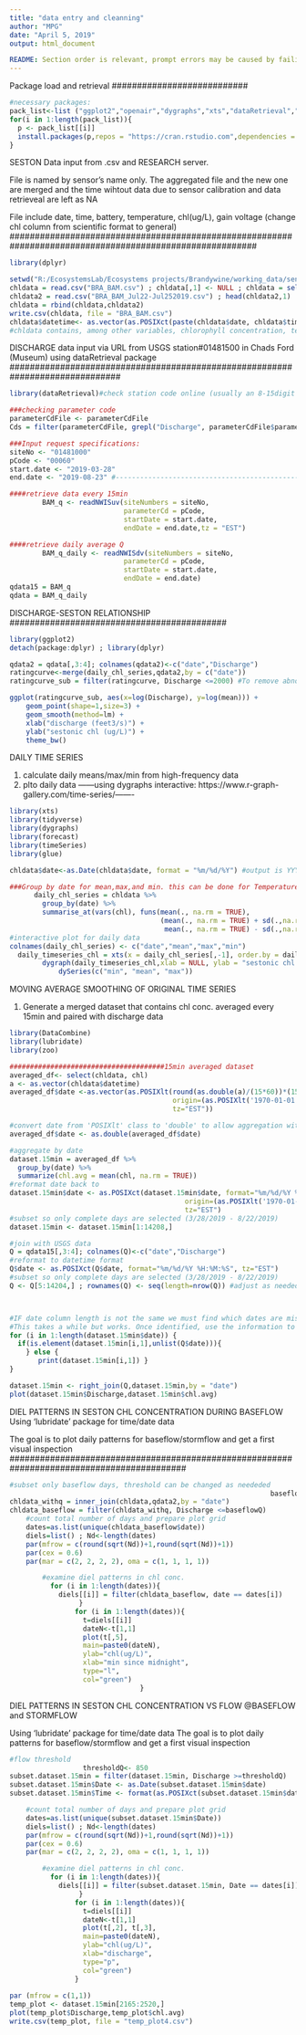 ```yaml
---
title: "data entry and cleanning"
author: "MPG"
date: "April 5, 2019"
output: html_document 

README: Section order is relevant, prompt errors may be caused by failing to run previous code sections
---
```

###########################
Package load and retrieval
###########################
```r
#necessary packages: 
pack_list<-list ("ggplot2","openair","dygraphs","xts","dataRetrieval","dplyr","forecast","glue","dataRetrieval","devtools","DataCombine","lubridate","zoo")
for(i in 1:length(pack_list)){
  p <- pack_list[[i]]
  install.packages(p,repos = "https://cran.rstudio.com",dependencies = TRUE)
}
```



#########################################################################################################
SESTON Data input from .csv and RESEARCH server. 

File is named by sensor's name only.
  The aggregated file and the new one are merged and the time wihtout data due to sensor calibration and   data retrieveal are left as NA

File include date, time, battery, temperature, chl(ug/L), gain voltage (change chl column from scientific format to general)
#########################################################################################################
```r
library(dplyr)

setwd("R:/EcosystemsLab/Ecosystems projects/Brandywine/working_data/sensors/cyclops")
chldata = read.csv("BRA_BAM.csv") ; chldata[,1] <- NULL ; chldata = select (chldata,-c(datetime)) ; tail(chldata,1)
chldata2 = read.csv("BRA_BAM_Jul22-Jul252019.csv") ; head(chldata2,1)
chldata = rbind(chldata,chldata2)
write.csv(chldata, file = "BRA_BAM.csv")
chldata$datetime<- as.vector(as.POSIXct(paste(chldata$date, chldata$time), format="%m/%d/%Y %H:%M:%S", tz="EST"))
#chldata contains, among other variables, chlorophyll concentration, temperature, and a Unix datetime column
```



##############################################################################
DISCHARGE data input via URL from USGS station#01481500 in Chads Ford (Museum) 
using dataRetrieval package
##############################################################################
```r
library(dataRetrieval)#check station code online (usually an 8-15digit numebr)

###checking parameter code
parameterCdFile <- parameterCdFile
Cds = filter(parameterCdFile, grepl("Discharge", parameterCdFile$parameter_nm,ignore.case=TRUE))

###Input request specifications:
siteNo <- "01481000"
pCode <- "00060"
start.date <- "2019-03-28"
end.date <- "2019-08-23" #----------------------------------------------change end date accordingly

####retrieve data every 15min
        BAM_q <- readNWISuv(siteNumbers = siteNo, 
                            parameterCd = pCode, 
                            startDate = start.date, 
                            endDate = end.date,tz = "EST") 

####retrieve daily average Q
        BAM_q_daily <- readNWISdv(siteNumbers = siteNo, 
                            parameterCd = pCode, 
                            startDate = start.date, 
                            endDate = end.date) 
qdata15 = BAM_q
qdata = BAM_q_daily
```  



###########################################
DISCHARGE-SESTON RELATIONSHIP
###########################################
```r
library(ggplot2)
detach(package:dplyr) ; library(dplyr)

qdata2 = qdata[,3:4]; colnames(qdata2)<-c("date","Discharge")
ratingcurve<-merge(daily_chl_series,qdata2,by = c("date"))
ratingcurve_sub = filter(ratingcurve, Discharge <=2000) #To remove abnormal cases or significant outliers

ggplot(ratingcurve_sub, aes(x=log(Discharge), y=log(mean))) +
    geom_point(shape=1,size=3) +    
    geom_smooth(method=lm) +
    xlab("discharge (feet3/s)") +
    ylab("sestonic chl (ug/L)") +
    theme_bw()
```



######################################################
DAILY TIME SERIES 

1) calculate daily means/max/min from high-frequency data
2) plto daily data ------using dygraphs interactive: 
https://www.r-graph-gallery.com/time-series/-------

######################################################
```r
library(xts)
library(tidyverse)
library(dygraphs)
library(forecast)
library(timeSeries)
library(glue)

chldata$date<-as.Date(chldata$date, format = "%m/%d/%Y") #output is YYY-mm-dd

###Group by date for mean,max,and min. this can be done for Temperature too if needed
      daily_chl_series = chldata %>% 
        group_by(date) %>%
        summarise_at(vars(chl), funs(mean(., na.rm = TRUE), 
                                     (mean(., na.rm = TRUE) + sd(.,na.rm = TRUE)*1.96), 
                                      mean(., na.rm = TRUE) - sd(.,na.rm = TRUE)*1.96))
#interactive plot for daily data
colnames(daily_chl_series) <- c("date","mean","max","min")
  daily_timeseries_chl = xts(x = daily_chl_series[,-1], order.by = daily_chl_series$date)
        dygraph(daily_timeseries_chl,xlab = NULL, ylab = "sestonic chl (ug/L)") %>%
            dySeries(c("min", "mean", "max"))

```



#########################################################################################################
MOVING AVERAGE SMOOTHING OF ORIGINAL TIME SERIES

1. Generate a merged dataset that contains chl conc. averaged every 15min and paired with discharge data

########################################################################################################
```r
library(DataCombine)
library(lubridate)
library(zoo)

######################################15min averaged dataset
averaged_df<- select(chldata, chl)
a <- as.vector(chldata$datetime)
averaged_df$date <-as.vector(as.POSIXlt(round(as.double(a)/(15*60))*(15*60),
                                        origin=(as.POSIXlt('1970-01-01')), 
                                        tz="EST"))

#convert date from 'POSIXlt' class to 'double' to allow aggregation with dplyr
averaged_df$date <- as.double(averaged_df$date) 

#aggregate by date 
dataset.15min = averaged_df %>%
  group_by(date) %>%
  summarize(chl.avg = mean(chl, na.rm = TRUE)) 
#reformat date back to 
dataset.15min$date <- as.POSIXct(dataset.15min$date, format="%m/%d/%Y %H:%M:%S", 
                                           origin=(as.POSIXlt('1970-01-01')),
                                           tz="EST")
#subset so only complete days are selected (3/28/2019 - 8/22/2019)
dataset.15min <- dataset.15min[1:14208,] 

#join with USGS data
Q = qdata15[,3:4]; colnames(Q)<-c("date","Discharge")
#reformat to datetime format 
Q$date <- as.POSIXct(Q$date, format="%m/%d/%Y %H:%M:%S", tz="EST")
#subset so only complete days are selected (3/28/2019 - 8/22/2019)
Q <- Q[5:14204,] ; rownames(Q) <- seq(length=nrow(Q)) #adjust as needed



#IF date column length is not the same we must find which dates are missing
#This takes a while but works. Once identified, use the information to double check the 'right_join' results. The dates identified should have NA in the final dataset
for (i in 1:length(dataset.15min$date)) {
  if(is.element(dataset.15min[i,1],unlist(Q$date))){
    } else {
       print(dataset.15min[i,1]) }
}

dataset.15min <- right_join(Q,dataset.15min,by = "date")
plot(dataset.15min$Discharge,dataset.15min$chl.avg)

```



###########################################################################################
DIEL PATTERNS IN SESTON CHL CONCENTRATION DURING BASEFLOW
Using 'lubridate' package for time/date data 

The goal is to plot daily patterns for baseflow/stormflow and get a first visual inspection
###########################################################################################
```r
#subset only baseflow days, threshold can be changed as neededed
                                                                baseflowQ<- 580
chldata_withq = inner_join(chldata,qdata2,by = "date")
chldata_baseflow = filter(chldata_withq, Discharge <=baseflowQ) 
    #count total number of days and prepare plot grid
    dates=as.list(unique(chldata_baseflow$date))
    diels=list() ; Nd<-length(dates)
    par(mfrow = c(round(sqrt(Nd))+1,round(sqrt(Nd))+1))
    par(cex = 0.6)
    par(mar = c(2, 2, 2, 2), oma = c(1, 1, 1, 1))

        #examine diel patterns in chl conc.
          for (i in 1:length(dates)){
            diels[[i]] = filter(chldata_baseflow, date == dates[i])
                 }
                for (i in 1:length(dates)){ 
                  t=diels[[i]]
                  dateN<-t[1,1]
                  plot(t[,5],
                  main=paste0(dateN),
                  ylab="chl(ug/L)",
                  xlab="min since midnight",
                  type="l",
                  col="green")
                                }
```



###########################################################################################
DIEL PATTERNS IN SESTON CHL CONCENTRATION VS FLOW @BASEFLOW and STORMFLOW

Using 'lubridate' package for time/date data 
The goal is to plot daily patterns for baseflow/stormflow and get a first visual inspection

###########################################################################################
```r
#flow threshold
                  thresholdQ<- 850
subset.dataset.15min = filter(dataset.15min, Discharge >=thresholdQ) 
subset.dataset.15min$Date <- as.Date(subset.dataset.15min$date) 
subset.dataset.15min$Time <- format(as.POSIXct(subset.dataset.15min$date) ,format = "%H:%M:%S") 

    #count total number of days and prepare plot grid
    dates=as.list(unique(subset.dataset.15min$Date))
    diels=list() ; Nd<-length(dates)
    par(mfrow = c(round(sqrt(Nd))+1,round(sqrt(Nd))+1))
    par(cex = 0.6)
    par(mar = c(2, 2, 2, 2), oma = c(1, 1, 1, 1))

        #examine diel patterns in chl conc.
          for (i in 1:length(dates)){
            diels[[i]] = filter(subset.dataset.15min, Date == dates[i])
                 }
                for (i in 1:length(dates)){ 
                  t=diels[[i]]
                  dateN<-t[1,1]
                  plot(t[,2], t[,3],
                  main=paste0(dateN),
                  ylab="chl(ug/L)",
                  xlab="discharge",
                  type="p",
                  col="green")
                }
    
par (mfrow = c(1,1))
temp_plot <- dataset.15min[2165:2520,]    
plot(temp_plot$Discharge,temp_plot$chl.avg)
write.csv(temp_plot, file = "temp_plot4.csv")
    
```